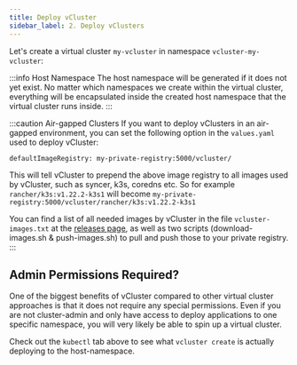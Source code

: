 ```yaml
---
title: Deploy vCluster
sidebar_label: 2. Deploy vClusters
---
```



Let's create a virtual cluster `my-vcluster` in namespace `vcluster-my-vcluster`:

<DeploySegment/>

:::info Host Namespace
The host namespace will be generated if it does not yet exist. No matter which namespaces we create within the virtual cluster, everything will be encapsulated inside the created host namespace that the virtual cluster runs inside.
:::

:::caution Air-gapped Clusters
If you want to deploy vClusters in an air-gapped environment, you can set the following option in the `values.yaml` used to deploy vCluster:
```
defaultImageRegistry: my-private-registry:5000/vcluster/
```
This will tell vCluster to prepend the above image registry to all images used by vCluster, such as syncer, k3s, coredns etc. So for example `rancher/k3s:v1.22.2-k3s1` will become `my-private-registry:5000/vcluster/rancher/k3s:v1.22.2-k3s1`

You can find a list of all needed images by vCluster in the file `vcluster-images.txt` at the [releases page](https://github.com/loft-sh/vcluster/releases), as well as two scripts (download-images.sh & push-images.sh) to pull and push those to your private registry. 
:::


## Admin Permissions Required?
One of the biggest benefits of vCluster compared to other virtual cluster approaches is that it does not require any special permissions. Even if you are not cluster-admin and only have access to deploy applications to one specific namespace, you will very likely be able to spin up a virtual cluster.

Check out the `kubectl` tab above to see what `vcluster create` is actually deploying to the host-namespace.
